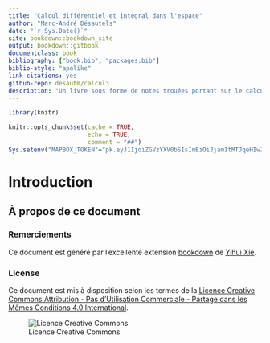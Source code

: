 ```yaml
--- 
title: "Calcul différentiel et intégral dans l'espace"
author: "Marc-André Désautels"
date: "`r Sys.Date()`"
site: bookdown::bookdown_site
output: bookdown::gitbook
documentclass: book
bibliography: ["book.bib", "packages.bib"]
biblio-style: "apalike"
link-citations: yes
github-repo: desautm/calcul3
description: "Un livre sous forme de notes trouées portant sur le calcul différentiel et intégral dans l'espace."
---
```


```r
library(knitr)

knitr::opts_chunk$set(cache = TRUE,
                      echo = TRUE,
                      comment = "##")
Sys.setenv("MAPBOX_TOKEN"="pk.eyJ1IjoiZGVzYXV0bSIsImEiOiJjam1tMTJqeHIwZWF4M3ZtbDYzcG80ODBpIn0.PNyGi8wpo0cdBhaF__B7jg")
```

# Introduction {-}

## À propos de ce document {-}

### Remerciements {-}

Ce document est généré par l'excellente extension [bookdown](https://bookdown.org/) de [Yihui Xie](https://yihui.name/).

### License {-}

Ce document est mis à disposition selon les termes de la [Licence Creative Commons Attribution - Pas d’Utilisation Commerciale - Partage dans les Mêmes Conditions 4.0 International](http://creativecommons.org/licenses/by-nc-sa/4.0/).

![Licence Creative Commons](resources/icons/license_cc.png)
